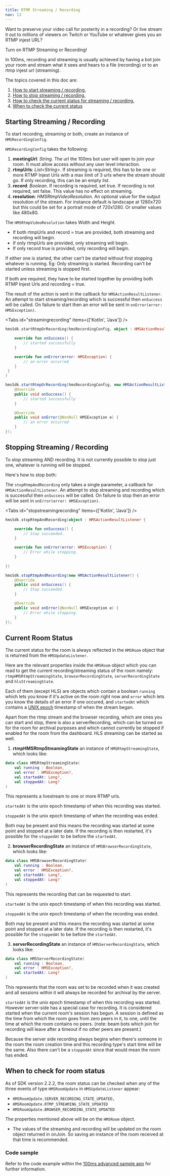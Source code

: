 ---
title: RTMP Streaming / Recording
nav: 13
---

Want to preserve your video call for posterity in a recording? Or live stream it out to millions of viewers on Twitch or YouTube or whatever gives you an RTMP injest URL?

Turn on RTMP Streaming or Recording!

In 100ms, recording and streaming is usually achieved by having a bot join your room and stream what it sees and hears to a file (recording) or to an rtmp injest url (streaming).

The topics covered in this doc are:
1. [How to start streaming / recording.](#starting-streaming-recording)
2. [How to stop streaming / recording.](#stopping-streaming-recording)
3. [How to check the current status for streaming / recording.](#current-room-status)
4. [When to check the current status](#when-to-check-for-room-status)

## Starting Streaming / Recording
To start recording, streaming or both, create an instance of `HMSRecordingConfig`.

`HMSRecordingConfig` takes the following:
1. **meetingUrl**: *String*. The url the 100ms bot user will open to join your room. It must allow access without any user level interaction.
2. **rtmpUrls**: *List<String\>*. If streaming is required, this has to be one or more RTMP Injest Urls with a max limit of 3 urls where the stream should go. If only recording, this can be an empty list.
3. **record**: *Boolean*. If recording is required, set true. If recording is not required, set false. This value has no effect on streaming.
4. **resolution**: *HMSRtmpVideoResolution*. An optional value for the output resolution of the stream. For instance default is landscape at 1280x720 but this could be set for a portrait mode of 720x1280. Or smaller values like 480x80.

The `HMSRtmpVideoResolution` takes Width and Height.

* If both rtmpUrls and record = true are provided, both streaming and recording will begin.
* If only rtmpUrls are provided, only streaming will begin.
* If only record true is provided, only recording will begin.

If either one is started, the other can't be started without first stopping whatever is running.
Eg: Only streaming is started. Recording can't be started unless streaming is stopped first.

If both are required, they have to be started together by providing both RTMP Injest Urls and recording = true.

The result of the action is sent in the callback for `HMSActionResultListener`. An attempt to start streaming/recording which is successful then `onSuccess` will be called. On failure to start then an error will be sent in `onError(error: HMSException)`.

<Tabs id="streamingrecording" items={['Kotlin', 'Java']} />

<Tab id='streamingrecording-0'>

```kotlin
hmsSdk.startRtmpOrRecording(hmsRecordingConfig, object : HMSActionResultListener {

    override fun onSuccess() {
        // started successfully
    }

    override fun onError(error: HMSException) {
        // an error occurred
    }
 }
)
```

</Tab>

<Tab id='streamingrecording-1'>

```java
hmsSdk.startRtmpOrRecording(hmsRecordingConfig, new HMSActionResultListener() {
    @Override
    public void onSuccess() {
        // started successfully
    }

    @Override
    public void onError(@NonNull HMSException e) {
        // an error occurred
    }
});
```

</Tab>


## Stopping Streaming / Recording

To stop streaming AND recording. It is not currently possible to stop just one, whatever is running will be stopped.

Here's how to stop both:

The `stopRtmpAndRecording` only takes a single parameter, a callback for `HMSActionResultListener`. An attempt to stop streaming and recording which is successful then `onSuccess` will be called. On failure to stop then an error will be sent in `onError(error: HMSException)`.

<Tabs id="stopstreamingrecording" items={['Kotlin', 'Java']} />

<Tab id='stopstreamingrecording-0'>

```kotlin
hmsSdk.stopRtmpAndRecording(object : HMSActionResultListener {

    override fun onSuccess() {
        // Stop succeeded.
    }

    override fun onError(error: HMSException) {
        // Error while stopping.
    }
    
})

```

</Tab>

<Tab id='stopstreamingrecording-1'>

```java
hmsSdk.stopRtmpAndRecording(new HMSActionResultListener() {
    @Override
    public void onSuccess() {
        // Stop succeeded.
    }

    @Override
    public void onError(@NonNull HMSException e) {
        // Error while stopping.
    }
});
```

</Tab>

## Current Room Status

The current status for the room is always reflected in the `HMSRoom` object that is returned from the `HMSUpdateListener`.

Here are the relevant properties inside the `HMSRoom` object which you can read to get the current recording/streaming status of the room namely: `rtmpHMSRtmpStreamingState`, `browserRecordingState`, `serverRecordingState` and `hlsStreamingState`.

Each of them (except HLS) are objects which contain a boolean `running` which lets you know if it's active on the room right now and `error` which lets you know the details of an error if one occured, and `startedAt` which contains a [UNIX epoch](https://www.epochconverter.com/) timestamp of when the stream began.

Apart from the rtmp stream and the browser recording, which are ones you can start and stop, there is also a serverRecording, which can be turned on for the room for archival purposes and which cannot currently be stopped if enabled for the room from the dashboard. HLS streaming can be started as well.

1. **rtmpHMSRtmpStreamingState** an instance of `HMSRtmpStreamingState`, which looks like:

```kotlin
data class HMSRtmpStreamingState(
    val running : Boolean,
    val error : HMSException?,
    val startedAt: Long?,
    val stoppedAt: Long?
)
```

This represents a livestream to one or more RTMP urls.

`startedAt` is the unix epoch timestamp of when this recording was started.

`stoppedAt` is the unix epoch timestamp of when the recording was ended.

Both may be present and this means the recording was started at some point and stopped at a later date. If the recording is then restarted, it's possible for the `stoppedAt` to be before the `startedAt`.

2. **browserRecordingState** an instance of `HMSBrowserRecordingState`, which looks like:

```kotlin
data class HMSBrowserRecordingState(
    val running : Boolean,
    val error : HMSException?,
    val startedAt: Long?,
    val stoppedAt: Long?
)
```

This represents the recording that can be requested to start.

`startedAt` is the unix epoch timestamp of when this recording was started.

`stoppedAt` is the unix epoch timestamp of when the recording was ended.

Both may be present and this means the recording was started at some point and stopped at a later date. If the recording is then restarted, it's possible for the `stoppedAt` to be before the `startedAt`.

3. **serverRecordingState** an instance of `HMSServerRecordingState`, which looks like:

```kotlin
data class HMSServerRecordingState(
    val running : Boolean,
    val error : HMSException?,
    val startedAt: Long?
)
```

This represents that the room was set to be recorded when it was created and all sessions within it will always be recorded for archival by the server.

`startedAt` is the unix epoch timestamp of when this recording was started. However server-side has a special case for recording. It is considered started when the current room's session has begun. A session is defined as the time from which the room goes from zero peers in it, to one, until the time at which the room contains no peers. (note: beam bots which join for recording will leave after a timeout if no other peers are present.)

Because the server side recording always begins when there's someone in the room the room creation time and this recording type's start time will be the same. Also there can't be a `stoppedAt` since that would mean the room has ended.

## When to check for room status

As of SDK version 2.2.2, the room status can be checked when any of the three events of type `HMSRoomUpdate` in `HMSUpdateListener` appear:
* `HMSRoomUpdate.SERVER_RECORDING_STATE_UPDATED,`
* `HMSRoomUpdate.RTMP_STREAMING_STATE_UPDATED`
* `HMSRoomUpdate.BROWSER_RECORDING_STATE_UPDATED`

The properties mentioned above will be on the `HMSRoom` object.

- The values of the streaming and recording will be updated on the room object returned in onJoin.
So saving an instance of the room received at that time is recommended.

### Code sample
Refer to the code example within the [100ms advanced sample app](https://github.com/100mslive/100ms-android/blob/0ebfc6527bafbda7236d5245dedb5fefb262bfcc/app/src/main/java/live/hms/app2/ui/meeting/MeetingViewModel.kt#L295) for further information.
